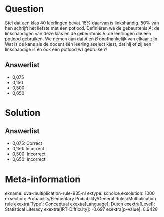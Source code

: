 Question
========

Stel dat een klas 40 leerlingen bevat. 15% daarvan is linkshandig. 50%
van hen schrijft het liefste met een potlood. Definiëren we de
gebeurtenis *A*: de linkshandigen van deze klas en de gebeurtenis *B*:
de leerlingen die een potlood gebruiken. We nemen aan dat *A* en *B*
onafhankelijk van elkaar zijn. Wat is de kans als de docent één leerling
aselect kiest, dat hij of zij een linkshandige is en ook een potlood wil
gebruiken?

Answerlist
----------

* 0,075
* 0,150
* 0,500
* 0,650

Solution
========

Answerlist
----------

* 0,075: Correct
* 0,150: Incorrect
* 0,500: Incorrect
* 0,650: Incorrect

Meta-information
================
exname: uva-multiplication-rule-935-nl
extype: schoice
exsolution: 1000
exsection: Probability/Elementary Probability/General Rules/Multiplication rule
exextra[Type]: Conceptual
exextra[Language]: Dutch
exextra[Level]: Statistical Literacy
exextra[IRT-Difficulty]: -0.697
exextra[p-value]: 0.9428
